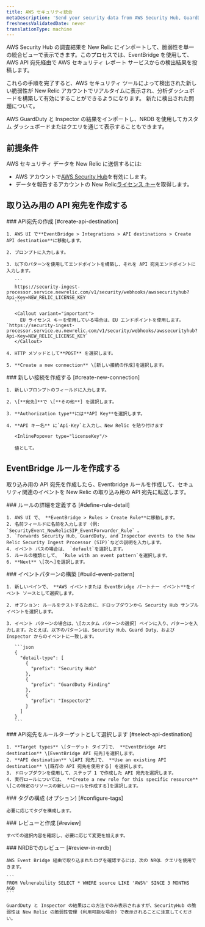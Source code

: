 ```yaml
---
title: AWS セキュリティ統合
metaDescription: 'Send your security data from AWS Security Hub, GuardDuty, and inspector directly to New Relic.'
freshnessValidatedDate: never
translationType: machine
---
```


AWS Security Hub の調査結果を New Relic にインポートして、脆弱性を単一の統合ビューで表示できます。このプロセスでは、EventBridge を使用して、AWS API 宛先経由で AWS セキュリティ レポート サービスからの検出結果を投稿します。

これらの手順を完了すると、AWS セキュリティ ツールによって検出された新しい脆弱性が New Relic アカウントでリアルタイムに表示され、分析ダッシュボードを構築して有効にすることができるようになります。 <InlinePopover type="alerts"/>新たに検出された問題について。

AWS GuardDuty と Inspector の結果をインポートし、NRDB を使用してカスタム ダッシュボードまたはクエリを通じて表示することもできます。

## 前提条件

AWS セキュリティ データを New Relic に送信するには:

* AWS アカウントで[AWS Security Hub](https://docs.aws.amazon.com/securityhub/latest/userguide/securityhub-settingup.html)を有効にします。
* データを報告するアカウントの New Relic[ライセンス キー](/docs/accounts-partnerships/install-new-relic/account-setup/license-key)を取得します。

## 取り込み用の API 宛先を作成する

<Steps>
  <Step>
    ### API宛先の作成 [#create-api-destination]

    1. AWS UI で**EventBridge > Integrations > API destinations > Create API destination**に移動します。

    2. プロンプトに入力します。

    3. 以下のパターンを使用してエンドポイントを構築し、それを API 宛先エンドポイントに入力します。

       ```
       https://security-ingest-processor.service.newrelic.com/v1/security/webhooks/awssecurityhub?Api-Key=NEW_RELIC_LICENSE_KEY
       ```

       <Callout variant="important">
         EU ライセンス キーを使用している場合は、EU エンドポイントを使用します。 `https://security-ingest-processor.service.eu.newrelic.com/v1/security/webhooks/awssecurityhub?Api-Key=NEW_RELIC_LICENSE_KEY`
       </Callout>

    4. HTTP メソッドとして**POST** を選択します。

    5. **Create a new connection** \[新しい接続の作成]を選択します。
  </Step>

  <Step>
    ### 新しい接続を作成する [#create-new-connection]

    1. 新しいプロンプトのフィールドに入力します。

    2. \[**宛先]**で \[**その他**] を選択します。

    3. **Authorization type**には**API Key**を選択します。

    4. **API キー名** に`Api-Key`と入力し、New Relic を貼り付けます

       <InlinePopover type="licenseKey"/>

       値として。
  </Step>
</Steps>

## EventBridge ルールを作成する

取り込み用の API 宛先を作成したら、Eventbridge ルールを作成して、セキュリティ関連のイベントを New Relic の取り込み用の API 宛先に転送します。

<Steps>
  <Step>
    ### ルールの詳細を定義する [#define-rule-detail]

    1. AWS UI で、 **EventBridge > Rules > Create Rule**に移動します。
    2. 名前フィールドに名前を入力します (例: `SecurityEvent_NewRelicSIP_EventForwarder_Rule` 。
    3. `Forwards Security Hub, GuardDuty, and Inspector events to the New Relic Security Ingest Processor (SIP)`などの説明を入力します。
    4. イベント バスの場合は、 `default`を選択します。
    5. ルールの種類として、 `Rule with an event pattern`を選択します。
    6. **Next** \[次へ]を選択します。
  </Step>

  <Step>
    ### イベントパターンの構築 [#build-event-pattern]

    1. 新しいペインで、 **AWS イベントまたは EventBridge パートナー イベント**をイベント ソースとして選択します。

    2. オプション: ルールをテストするために、ドロップダウンから Security Hub サンプル イベントを選択します。

    3. イベント パターンの場合は、\[カスタム パターンの選択] ペインに入り、パターンを入力します。たとえば、以下のパターンは、Security Hub、Guard Duty、および Inspector からのイベントに一致します。

       ```json
       {
         "detail-type": [
           {
             "prefix": "Security Hub"
           },
           {
             "prefix": "GuardDuty Finding"
           },
           {
             "prefix": "Inspector2"
           }
         ]
       }
       ```
  </Step>

  <Step>
    ### API宛先をルールターゲットとして選択します [#select-api-destination]

    1. **Target types** \[ターゲット タイプ]で、 **EventBridge API destination** \[EventBridge API 宛先]を選択します。
    2. **API destination** \[API 宛先]で、 **Use an existing API destination** \[既存の API 宛先を使用する] を選択します。
    3. ドロップダウンを使用して、ステップ 1 で作成した API 宛先を選択します。
    4. 実行ロールについては、 **Create a new role for this specific resource** \[この特定のリソースの新しいロールを作成する]を選択します。
  </Step>

  <Step>
    ### タグの構成 (オプション) [#configure-tags]

    必要に応じてタグを構成します。
  </Step>

  <Step>
    ### レビューと作成 [#review]

    すべての選択内容を確認し、必要に応じて変更を加えます。
  </Step>

  <Step>
    ### NRDBでのレビュー [#review-in-nrdb]

    AWS Event Bridge 経由で取り込まれたログを確認するには、次の NRQL クエリを使用できます。

    ```
    FROM Vulnerability SELECT * WHERE source LIKE 'AWS%' SINCE 3 MONTHS AGO
    ```

    GuardDuty と Inspector の結果はこの方法でのみ表示されますが、SecurityHub の脆弱性は New Relic の脆弱性管理 (利用可能な場合) で表示されることに注意してください。
  </Step>
</Steps>